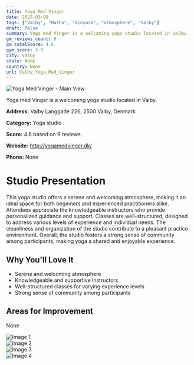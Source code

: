 ```yaml
---
title: Yoga Med Vinger
date: 2025-03-08
tags: ["Valby", "Hatha", "Vinyasa", "atmosphere", "Valby"]  
draft: false
summary: Yoga med Vinger is a welcoming yoga studio located in Valby.
gm_reviews_count: 9
gm_totalScore: 4.6
gym_score: 3.0
city: Valby
state: None
country: None
url: Valby_Yoga_Med_Vinger
---
```


<div className="aspect-[16/9] relative my-8">
  <img 
    src="https://lh5.googleusercontent.com/p/AF1QipP-YuK3g4jxdIXHPc4ovlLTaIaFaVPbJ8Dk0Aax=w1920-h1080-k-no"
    alt="Yoga Med Vinger - Main View"
    className="object-cover absolute inset-0 w-full h-full rounded-lg"
  />
</div>

Yoga med Vinger is a welcoming yoga studio located in Valby.

**Address:** Valby Langgade 226, 2500 Valby, Denmark

**Category:** Yoga studio

**Score:** 4.6 based on 9 reviews

**Website:** http://yogamedvinger.dk/

**Phone:** None

# Studio Presentation

This yoga studio offers a serene and welcoming atmosphere, making it an ideal space for both beginners and experienced practitioners alike. Attendees appreciate the knowledgeable instructors who provide personalized guidance and support. Classes are well-structured, designed to address various levels of experience and individual needs. The cleanliness and organization of the studio contribute to a pleasant practice environment. Overall, the studio fosters a strong sense of community among participants, making yoga a shared and enjoyable experience.



## Why You'll Love It

- Serene and welcoming atmosphere
- Knowledgeable and supportive instructors
- Well-structured classes for varying experience levels
- Strong sense of community among participants

## Areas for Improvement

None

<div className="grid grid-cols-1 xl:grid-cols-2 gap-4 my-8">
<div className="aspect-[4/3] relative"><img src="https://lh5.googleusercontent.com/p/AF1QipO7VhKcyWtJkxeD1ik4i9yZ1nGALS29dOlsqRHZ=w1920-h1080-k-no" alt="Image 1" className="object-cover absolute inset-0 w-full h-full rounded-lg" /></div>
<div className="aspect-[4/3] relative"><img src="https://lh5.googleusercontent.com/p/AF1QipNQNRWTKPaso67AiOJdbk2JsOpnBUbB_rHdNJ-k=w1920-h1080-k-no" alt="Image 2" className="object-cover absolute inset-0 w-full h-full rounded-lg" /></div>
<div className="aspect-[4/3] relative"><img src="https://lh5.googleusercontent.com/p/AF1QipPcw6VyWt6GWf1BE6DMvk7YWc0Xay2yPABA1FsN=w1920-h1080-k-no" alt="Image 3" className="object-cover absolute inset-0 w-full h-full rounded-lg" /></div>
<div className="aspect-[4/3] relative"><img src="https://lh5.googleusercontent.com/p/AF1QipPYTzzMsnoWp2U79H24CRRG7Iwy3A-IuDH5nXqj=w1920-h1080-k-no" alt="Image 4" className="object-cover absolute inset-0 w-full h-full rounded-lg" /></div>
</div>